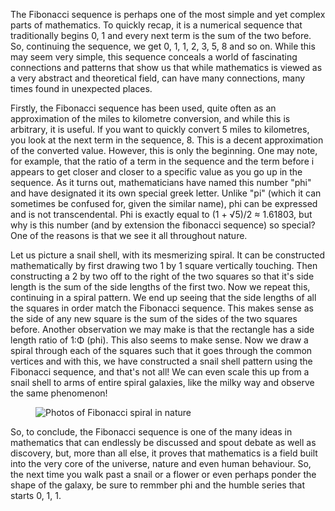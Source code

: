 
<Data title="The Fibonacci Sequence" author="JustTyping1" time="3 minutes" />

The Fibonacci sequence is perhaps one of the most simple and yet complex
parts of mathematics. To quickly recap, it is a numerical sequence that
traditionally begins 0, 1 and every next term is the sum of the two before.
So, continuing the sequence, we get 0, 1, 1, 2, 3, 5, 8 and so on. While
this may seem very simple, this sequence conceals a world of fascinating
connections and patterns that show us that while mathematics is viewed as a
very abstract and theoretical field, can have many connections, many times
found in unexpected places.

Firstly, the Fibonacci sequence has been used, quite often as an
approximation of the miles to kilometre conversion, and while this is
arbitrary, it is useful. If you want to quickly convert 5 miles to
kilometres, you look at the next term in the sequence, 8. This is a decent
approximation of the converted value. However, this is only the beginning.
One may note, for example, that the ratio of a term in the sequence and the
term before i appears to get closer and closer to a specific value as you go
up in the sequence. As it turns out, mathematicians have named this number
"phi" and have designated it its own special greek letter. Unlike "pi"
(which it can sometimes be confused for, given the similar name), phi can be
expressed and is not transcendental. Phi is exactly equal to (1 + √5)/2 ≈
1.61803, but why is this number (and by extension the fibonacci sequence)
so special? One of the reasons is that we see it all throughout nature.

Let us picture a snail shell, with its mesmerizing spiral. It can be
constructed mathematically by first drawing two 1 by 1 square vertically
touching. Then constructing a 2 by two off to the right of the two squares
so that it's side length is the sum of the side lengths of the first two.
Now we repeat this, continuing in a spiral pattern. We end up seeing that
the side lengths of all the squares in order match the Fibonacci sequence.
This makes sense as the side of any new square is the sum of the sides of
the two squares before. Another observation we may make is that the
rectangle has a side length ratio of 1:Φ (phi). This also seems to make
sense. Now we draw a spiral through each of the squares such that it goes
through the common vertices and with this, we have constructed a snail shell
pattern using the Fibonacci sequence, and that's not all! We can even scale
this up from a snail shell to arms of entire spiral galaxies, like the milky
way and observe the same phenomenon!


<Figure caption="Examples of the Fibonacci spiral in nature.">
    <img src={Figure1} alt="Photos of Fibonacci spiral in nature" />
</Figure>

So, to conclude, the Fibonacci sequence is one of the many ideas in
mathematics that can endlessly be discussed and spout debate as well as
discovery, but, more than all else, it proves that mathematics is a field
built into the very core of the universe, nature and even human behaviour.
So, the next time you walk past a snail or a flower or even perhaps ponder
the shape of the galaxy, be sure to remmber phi and the humble series that
starts 0, 1, 1.
